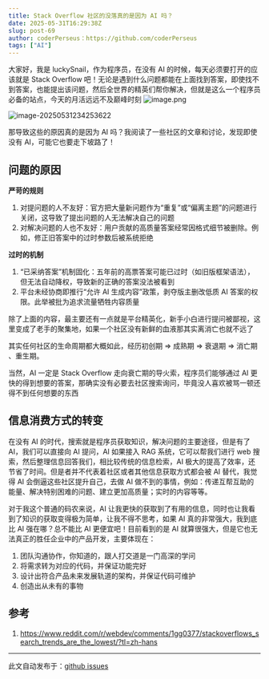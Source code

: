 ```yaml
---
title: Stack Overflow 社区的没落真的是因为 AI 吗？
date: 2025-05-31T16:29:38Z
slug: post-69
author: coderPerseus：https://github.com/coderPerseus
tags: ["AI"]
---
```


大家好，我是 luckySnail，作为程序员，在没有 AI 的时候，每天必须要打开的应该就是 Stack Overflow 吧！无论是遇到什么问题都能在上面找到答案，即使找不到答案，也能提出该问题，然后全世界的精英们帮你解决，但就是这么一个程序员必备的站点，今天的月活远远不及巅峰时刻
![image.png](https://blog-1304565468.cos.ap-shanghai.myqcloud.com/typora/20250531234506.png)

![image-20250531234253622](https://blog-1304565468.cos.ap-shanghai.myqcloud.com/typora/image-20250531234253622.png)

那导致这些的原因真的是因为 AI 吗？我阅读了一些社区的文章和讨论，发现即使没有 AI，可能它也要走下坡路了！

## 问题的原因

**严苛的规则**

1. 对提问题的人不友好：官方把大量新问题作为“重复”或“偏离主题”的问题进行关闭，这导致了提出问题的人无法解决自己的问题
2. 对解决问题的人也不友好：用户贡献的高质量答案经常因格式细节被删除。例如，修正旧答案中的过时参数后被系统拒绝

**过时的机制**

1. “已采纳答案”机制固化：五年前的高票答案可能已过时（如旧版框架语法），但无法自动降权，导致新的正确的答案没法被看到
2. 平台未经协商即推行“允许 AI 生成内容”政策，剥夺版主删改低质 AI 答案的权限。此举被批为追求流量牺牲内容质量

除了上面的内容，最主要还有一点就是平台精英化，新手小白进行提问被鄙视，这里变成了老手的聚集地，如果一个社区没有新鲜的血液那其实离消亡也就不远了

其实任何社区的生命周期都大概如此，经历初创期 => 成熟期 => 衰退期 => 消亡期 、重生期。

当然，AI 一定是 Stack Overflow 走向衰亡期的导火索，程序员们能够通过 AI 更快的得到想要的答案，那确实没有必要去社区搜索询问，毕竟没人喜欢被骂一顿还得不到任何想要的东西

## 信息消费方式的转变

在没有 AI 的时代，搜索就是程序员获取知识，解决问题的主要途径，但是有了 AI，我们可以直接向 AI 提问，AI 如果接入 RAG 系统，它可以帮我们进行 web 搜索，然后整理信息回答我们，相比较传统的信息检索，AI 极大的提高了效率，还节省了时间。但是者并不代表着社区或者其他信息获取方式都会被 AI 替代，我觉得 AI 会倒逼这些社区提升自己，去做 AI 做不到的事情，例如：传递互帮互助的能量、解决特别困难的问题、建立更加高质量；实时的内容等等。

对于我这个普通的码农来说，AI 让我更快的获取到了有用的信息，同时也让我看到了知识的获取变得极为简单，让我不得不思考，如果 AI 真的非常强大，我到底比 AI 强在哪？总不能比 AI 更便宜吧！目前看到的是 AI 就算很强大，但是它也无法真正的胜任企业中的产品开发，主要体现在：
1. 团队沟通协作，你知道的，跟人打交道是一门高深的学问
2. 将需求转为对应的代码，并保证功能完好
3. 设计出符合产品未来发展轨道的架构，并保证代码可维护
4. 创造出从未有的事物

## 参考

1.  https://www.reddit.com/r/webdev/comments/1gg0377/stackoverflows_search_trends_are_the_lowest/?tl=zh-hans

---
此文自动发布于：<a href="https://github.com/coderPerseus/blog/issues/69" target="_blank">github issues</a>

